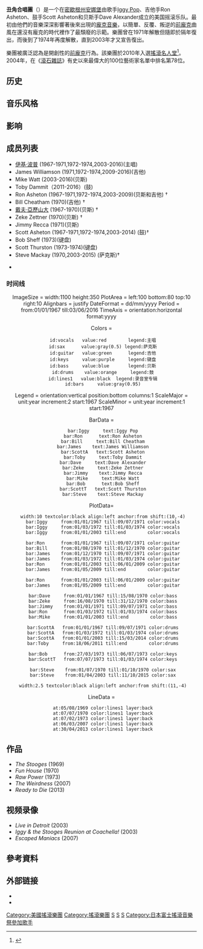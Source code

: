 {{noteTA
|1=zh-hans:朋克;zh-hant:朋克;zh-tw:龐克;zh-hk:朋克;zh-mo:朋克;
}}
{{Infobox musical artist
| name            = {{lang|en|The Stooges}}<br><small>丑角合唱團</small>
| image           = The Stooges & Iggy Pop, Poland, Katowice Off Festval 2012-08-04.JPG
| caption         = 丑角合唱團於[[波蘭|波蘭]][[卡托維茲|卡托維茲]]的演出，攝於2012年8月4日
| landscape       = yes
| background      = group_or_band
| alias           = {{hlist|Iggy and the Stooges| Iggy Pop and the Stooges|the Psychedelic Stooges}}
| origin          = {{USA}}[[密西根州|密西根州]][[安娜堡|安娜堡]]
| genre           = {{flatlist|
* [[前朋克|前朋克]]
* [[車庫搖滾|車庫搖滾]]<ref>N. E. Tawa, Supremely American: Popular Song in the 20th Century: Styles and Singers and what They Said about America (Scarecrow Press, 2005), p. 179.</ref>
* [[硬式搖滾|硬式搖滾]]<ref name="G. Thompson; 2007; 134">G. Thompson, ''American Culture in the 1980s'' (Edinburgh: Edinburgh University Press, 2007), {{ISBN|0-7486-1910-0}}, p. 134.</ref>
* [[朋克搖滾|朋克搖滾]]<ref>{{cite web | url=https://www.washingtonpost.com/entertainment/music/scott-asheton-drummer-for-pioneering-punk-band-the-stooges-dies-at-64/2014/03/18/6aecae80-aeb3-11e3-9627-c65021d6d572_story.html | title=Scott Asheton, drummer for pioneering punk band the Stooges, dies at 64 | work=[[The_Washington_Post|The Washington Post]] | date=March 18, 2014 | accessdate=July 15, 2015 | author=Fekadu, Meskin | archive-date=2018-01-12 | archive-url=https://web.archive.org/web/20180112042646/https://www.washingtonpost.com/entertainment/music/scott-asheton-drummer-for-pioneering-punk-band-the-stooges-dies-at-64/2014/03/18/6aecae80-aeb3-11e3-9627-c65021d6d572_story.html }}</ref>
* {{link-en|前衛朋克|Avant-punk}}<ref name="christ">{{cite news|last1=Christgau|first1=Robert|title=Avant-Punk: A Cult Explodes . . . and a Movement Is Born|url=http://www.robertchristgau.com/xg/music/avantpunk-77.php|work=[[Village_Voice|Village Voice]]|date=October 24, 1977|accessdate=2018-01-11|archive-date=2018-03-25|archive-url=https://web.archive.org/web/20180325152640/http://www.robertchristgau.com/xg/music/avantpunk-77.php}}</ref>
}}
| years_active    = {{hlist|{{start date|1967}}–{{end date|1971}}|{{start date|1972}}–{{end date|1974}}|{{start date|2003}}–{{end date|2016}}<ref>{{cite web | url=http://teamrock.com/news/2016-06-20/the-stooges-is-over-says-guitarist-james-williamson | title=The Stooges 'is over' says guitarist James Williamson | publisher=''[[Classic_Rock_(magazine)|Classic Rock]]'' | date=June 20, 2016 | accessdate=June 22, 2016 | author=Lach, Stef | archive-date=2017-08-10 | archive-url=https://web.archive.org/web/20170810011623/http://teamrock.com/news/2016-06-20/the-stooges-is-over-says-guitarist-james-williamson | dead-url=no }}</ref>}}
| label           = {{hlist|{{link-en|Elektra|Elektra Records}}|[[哥倫比亞唱片|Columbia]]|[[維京唱片|Virgin]]}}
| associated_acts = {{flatlist|
* The Iguanas
* The New Order
* Minutemen
* Sonic's Rendezvous Band
* Destroy All Monsters
}}

| website         = {{URL|www.iggyandthestoogesmusic.com}}
| past_members    =
Iggy Pop<br/>
James Williamson<br/>
Mike Watt<br/>
Toby Dammit<br/>
Ron Asheton† <br/>
Bill Cheatham†<br/>
Dave Alexander†<br/>
Zeke Zettner†<br/>
Jimmy Recca <br/>
Scott Asheton†<br/>
Bob Sheff<br/>
Scott Thurston<br/>
Steve Mackay†
}}
'''丑角合唱團'''（{{lang-en|'''The Stooges'''}}）是一个在[[密歇根州|密歇根州]][[安娜堡|安娜堡]]由歌手[[Iggy_Pop|Iggy Pop]]、吉他手Ron Asheton、鼓手Scott Asheton和贝斯手Dave Alexander成立的美国摇滚乐队。最初由他們的音樂深深影響著後來出現的[[龐克音樂|龐克音樂]]，以簡單、反覆、叛逆的[[前龐克|前龐克]]曲風在還沒有龐克的時代裡作了最頹廢的示範。樂團曾在1971年解散但隨即於隔年復出，而後到了1974年再度解散，直到2003年才又宣告復出。

樂團被廣泛認為是開創性的[[前龐克|前龐克]]行為。該樂團於2010年入選[[搖滾名人堂|搖滾名人堂]]<ref>{{cite news |author=Associated Press |url=http://www.cleveland.com/popmusic/index.ssf/2009/12/abba_jimmy_cliff_genesis_the_h.html |title=ABBA, Jimmy Cliff, Genesis, the Hollies and the Stooges are headed into the Rock and Roll Hall of Fame |publisher=cleveland.com |date= |accessdate=2011-07-01 |archive-date=2011-06-07 |archive-url=https://web.archive.org/web/20110607182754/http://www.cleveland.com/popmusic/index.ssf/2009/12/abba_jimmy_cliff_genesis_the_h.html |dead-url=no }}</ref>。2004年，在《[[滾石雜誌|滾石雜誌]]》有史以來最偉大的100位藝術家名單中排名第78位。

== 历史 ==

== 音乐风格 ==

== 影响 ==

== 成员列表 ==
* [[伊基·波普|伊基·波普]] (1967-1971,1972-1974,2003-2016)(主唱)
* James Williamson (1971,1972-1974,2009-2016)(吉他)
* Mike Watt (2003-2016)(贝斯)
* Toby Dammit（2011-2016）(鼓)
* Ron Asheton (1967-1971,1972-1974,2003-2009)(贝斯和吉他) †
* Bill Cheatham (1970)(吉他) †
* [[戴夫·亞歷山大|戴夫·亞歷山大]] (1967-1970)(贝斯) †
* Zeke Zettner (1970)(贝斯) †
* Jimmy Recca (1971)(贝斯)
* Scott Asheton (1967-1971,1972-1974,2003-2014) (鼓)†
* Bob Sheff (1973)(键盘)
* Scott Thurston (1973-1974)(键盘)
* Steve Mackay (1970,2003-2015) (萨克斯)†

* 

=== 时间线 ===
<div style="text-align:center;">
<timeline>
ImageSize = width:1100 height:350
PlotArea = left:100 bottom:80 top:10 right:10
Alignbars = justify
DateFormat  = dd/mm/yyyy
Period = from:01/01/1967 till:03/06/2016
TimeAxis = orientation:horizontal format:yyyy

Colors =
  id:vocals   value:red        legend:主唱
  id:sax      value:gray(0.5) legend:萨克斯
  id:guitar   value:green      legend:吉他
  id:keys     value:purple     legend:键盘
  id:bass     value:blue       legend:贝斯
  id:drums    value:orange     legend:鼓
  id:lines1   value:black  legend:录音室专辑
  id:bars     value:gray(0.95)

Legend = orientation:vertical position:bottom columns:1
ScaleMajor = unit:year increment:2 start:1967
ScaleMinor = unit:year increment:1 start:1967

BarData =
  bar:Iggy     text:Iggy Pop
  bar:Ron      text:Ron Asheton
  bar:Bill     text:Bill Cheatham
  bar:James    text:James Williamson
  bar:ScottA   text:Scott Asheton
  bar:Toby     text:Toby Dammit
  bar:Dave     text:Dave Alexander
  bar:Zeke     text:Zeke Zettner
  bar:Jimmy    text:Jimmy Recca
  bar:Mike     text:Mike Watt
  bar:Bob      text:Bob Sheff
  bar:ScottT   text:Scott Thurston
  bar:Steve    text:Steve Mackay

PlotData=

  width:10 textcolor:black align:left anchor:from shift:(10,-4)
  bar:Iggy     from:01/01/1967 till:09/07/1971 color:vocals
  bar:Iggy     from:01/03/1972 till:01/03/1974 color:vocals
  bar:Iggy     from:01/01/2003 till:end        color:vocals

  bar:Ron      from:01/01/1967 till:09/07/1971 color:guitar
  bar:Bill     from:01/08/1970 till:01/12/1970 color:guitar
  bar:James    from:01/12/1970 till:09/07/1971 color:guitar
  bar:James    from:01/03/1972 till:01/03/1974 color:guitar
  bar:Ron      from:01/01/2003 till:06/01/2009 color:guitar
  bar:James    from:01/05/2009 till:end        color:guitar

  bar:Ron      from:01/01/2003 till:06/01/2009 color:guitar
  bar:James    from:01/05/2009 till:end        color:guitar

  bar:Dave     from:01/01/1967 till:15/08/1970 color:bass
  bar:Zeke     from:16/08/1970 till:31/12/1970 color:bass
  bar:Jimmy    from:01/01/1971 till:09/07/1971 color:bass
  bar:Ron      from:01/03/1972 till:01/03/1974 color:bass
  bar:Mike     from:01/01/2003 till:end        color:bass

  bar:ScottA   from:01/01/1967 till:09/07/1971 color:drums
  bar:ScottA   from:01/03/1972 till:01/03/1974 color:drums
  bar:ScottA   from:01/01/2003 till:15/03/2014 color:drums
  bar:Toby     from:18/06/2011 till:end        color:drums

  bar:Bob      from:27/03/1973 till:06/07/1973 color:keys
  bar:ScottT   from:07/07/1973 till:01/03/1974 color:keys

  bar:Steve    from:01/07/1970 till:01/10/1970 color:sax
  bar:Steve    from:01/04/2003 till:11/10/2015 color:sax

  width:2.5 textcolor:black align:left anchor:from shift:(11,-4)

LineData =
  at:05/08/1969 color:lines1 layer:back
  at:07/07/1970 color:lines1 layer:back
  at:07/02/1973 color:lines1 layer:back
  at:06/03/2007 color:lines1 layer:back
  at:30/04/2013 color:lines1 layer:back

</timeline>
</div>

==作品==
{{main article|丑角合唱团作品列表}}
* ''The Stooges'' (1969)
* ''Fun House'' (1970)
* ''Raw Power'' (1973)
* ''The Weirdness'' (2007)
* ''Ready to Die'' (2013)

== 视频录像 ==
* ''Live in Detroit'' (2003)
* ''Iggy & the Stooges Reunion at Coachella!'' (2003)
* ''Escaped Maniacs'' (2007)

== 參考資料 ==
{{Reflist}}

== 外部链接 ==
{{commons category|The Stooges}}
* {{Official website}}
* {{Discogs artist|39770}}
{{摇滚名人堂2010届入选者}}
{{Authority control}}
{{DEFAULTSORT:Stooges, The}}
[[Category:美國搖滾樂團|Category:美國搖滾樂團]]
[[Category:搖滾樂團|Category:搖滾樂團]]
[[Category:1967年成立的音乐团体|S]]
[[Category:2016年解散的音乐团体|S]]
[[Category:摇滚名人堂入选者|S]]
[[Category:日本富士搖滾音樂祭參加歌手|Category:日本富士搖滾音樂祭參加歌手]]